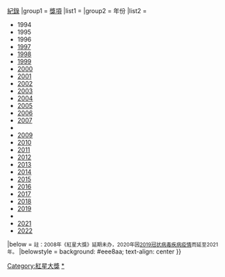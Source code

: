 {{Navbox
|name = 紅星大獎
|title = [[紅星大獎]]
| state     = {{{state<includeonly>|autocollapse</includeonly>}}}
| bodyclass = hlist
| basestyle = background: #EEDD82
|above  = [[红星大奖|頒獎典禮]]{{.w}}[[紅星大獎獎項列表|紀錄]]
|group1 = [[紅星大獎獎項列表|獎項]]
|list1 = {{Navbox
|groupstyle=background:#f5f5dc
|child
|group1 = 現行
|list1 = 
* [[红星大奖最佳男主角|最佳男主角]] 
* [[红星大奖最佳女主角|最佳女主角]] 
* [[紅星大獎獎項列表#常青演绎奖|常青演绎奖]]
* [[紅星大獎獎項列表#最佳男配角|最佳男配角]]
* [[红星大奖最佳女配角|最佳女配角]]
* [[红星大奖最佳综艺及资讯节目主持人|最佳综艺及资讯节目主持人]]
* [[紅星大獎獎項列表#最佳新人|最佳新人]] 
* [[紅星大獎獎項列表#青苹果奖|青苹果奖]] 
* [[紅星大獎獎項列表#最佳電視劇|最佳戏劇]]
* [[紅星大獎獎項列表#最佳資訊節目|最佳資訊節目]]
* [[紅星大獎獎項列表#最佳短篇戲劇|最佳短篇戲劇]]
* [[紅星大獎獎項列表#最佳短篇綜藝節目|最佳短篇綜藝節目]]
* [[紅星大獎獎項列表#最佳主題曲|最佳主題曲]] 
* [[紅星大獎獎項列表#最佳綜藝特備節目|最佳綜藝特備節目]]
* [[紅星大獎獎項列表#最佳綜藝節目|最佳綜藝節目]]
* [[紅星大獎獎項列表#最佳电台节目|最佳电台节目]]
* [[紅星大獎獎項列表#特別成就獎|特別成就獎]]
* [[紅星大獎超级红星|超級紅星]]
* [[紅星大獎獎項列表#最受歡迎男藝人|十大最受歡迎男藝人]]
* [[紅星大獎獎項列表#最受歡迎女藝人|十大最受歡迎女藝人]]
|group2 = 停頒
|list2 = 
* [[紅星大獎獎項列表#最佳喜劇演員|最佳喜劇演員]]
* [[紅星大獎獎項列表#最佳綜藝主持人|最佳綜藝主持人]]
* [[紅星大獎獎項列表#最佳資訊節目主持人|最佳資訊節目主持人]]
* [[紅星大獎獎項列表#最佳新聞播報／時事節目主持人|最佳新聞播報／時事節目主持人]] 
* [[紅星大獎獎項列表#最佳新聞主播|最佳新聞主播]]
* [[紅星大獎獎項列表#最佳時事節目主持人|最佳時事節目主持人]]
* 最喜愛熒幕情侶 
* 最喜愛男女角色
* 社交媒體魅力獎
* 最难忘电视大反派 （2010）
* 电视荣耀奖 （2013）
* 区域最受欢迎新传媒艺人
* 最喜爱综艺搭档 (2011)
* 最喜爱主持人 (2012, 2013)
* 年度飞跃奖
}}
|group2 = 年份
|list2 = 
* 1994
* 1995
* 1996
* [[紅星大獎1997|1997]]
* [[紅星大獎1998|1998]]
* [[紅星大獎1999|1999]]
* [[红星大奖2000|2000]]
* [[红星大奖2001|2001]]
* [[红星大奖2002|2002]]
* [[红星大奖2003|2003]]
* [[紅星大獎2004|2004]]
* [[紅星大獎2005|2005]]
* [[紅星大獎2006|2006]]
* [[紅星大獎2007|2007]]
* {{strikethrough|2008}}
* [[紅星大獎2009|2009]]
* [[紅星大獎2010|2010]]
* [[紅星大獎2011|2011]]
* [[紅星大獎2012|2012]]
* [[紅星大獎2013|2013]]
* [[紅星大獎2014|2014]]
* [[紅星大獎2015|2015]]
* [[紅星大獎2016|2016]]
* [[紅星大獎2017|2017]]
* [[紅星大獎2018|2018]]
* [[紅星大獎2019|2019]]
* {{strikethrough|2020}}
* [[紅星大獎2021|2021]] 
* [[紅星大獎2022|2022]]

|below = <small>註：2008年《紅星大獎》延期未办，2020年因[[2019冠状病毒疾病疫情]]而延至2021年。</small>
|belowstyle = background: #eee8aa; text-align: center
}}<noinclude>

[[Category:紅星大獎]]
[[Category:紅星大獎模板|*]]